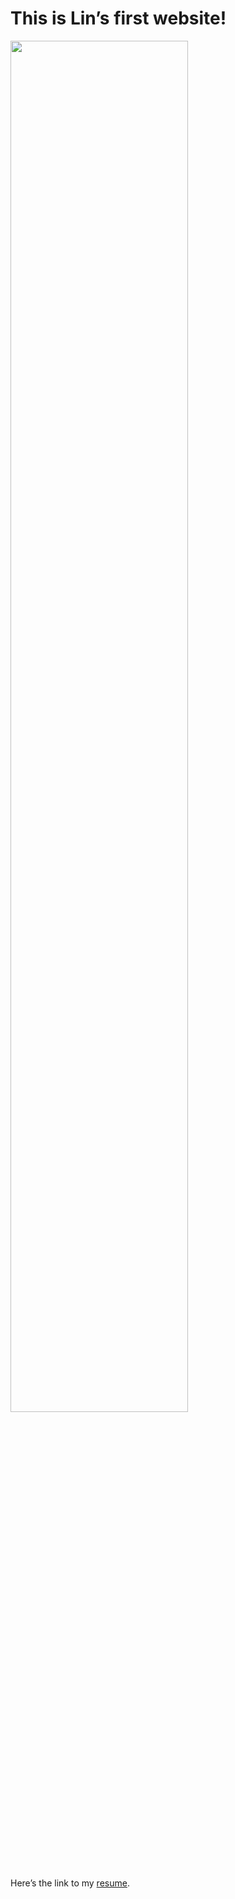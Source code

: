 
# This is Lin's first website!

<img src="images/img_linyang.jpg" style="width:75%">


Here's the link to my [resume](about.html).

